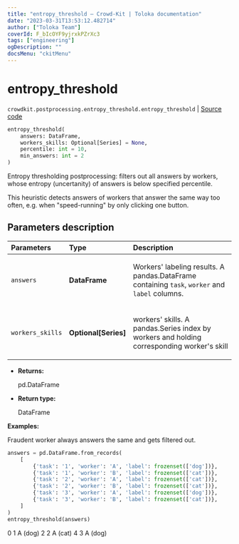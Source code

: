 ```yaml
---
title: "entropy_threshold — Crowd-Kit | Toloka documentation"
date: "2023-03-31T13:53:12.482714"
author: ["Toloka Team"]
coverId: F_bIcOYF9yjrxkPZrXc3
tags: ["engineering"]
ogDescription: ""
docsMenu: "ckitMenu"
---
```


# entropy_threshold

`crowdkit.postprocessing.entropy_threshold.entropy_threshold` | [Source code](https://github.com/Toloka/crowd-kit/blob/v1.2.1/crowdkit/postprocessing/entropy_threshold.py#L13)

```python
entropy_threshold(
    answers: DataFrame,
    workers_skills: Optional[Series] = None,
    percentile: int = 10,
    min_answers: int = 2
)
```

Entropy thresholding postprocessing: filters out all answers by workers, whose entropy (uncertanity) of answers is below specified percentile.

This heuristic detects answers of workers that answer the same way too often, e.g. when "speed-running" by only
clicking one button.

## Parameters description

| Parameters | Type | Description |
| :----------| :----| :-----------|
`answers`|**DataFrame**|<p>Workers' labeling results. A pandas.DataFrame containing `task`, `worker` and `label` columns.</p>
`workers_skills`|**Optional\[Series\]**|<p>workers' skills. A pandas.Series index by workers and holding corresponding worker's skill</p>

* **Returns:**

  pd.DataFrame

* **Return type:**

  DataFrame

**Examples:**

Fraudent worker always answers the same and gets filtered out.

```python
answers = pd.DataFrame.from_records(
    [
        {'task': '1', 'worker': 'A', 'label': frozenset(['dog'])},
        {'task': '1', 'worker': 'B', 'label': frozenset(['cat'])},
        {'task': '2', 'worker': 'A', 'label': frozenset(['cat'])},
        {'task': '2', 'worker': 'B', 'label': frozenset(['cat'])},
        {'task': '3', 'worker': 'A', 'label': frozenset(['dog'])},
        {'task': '3', 'worker': 'B', 'label': frozenset(['cat'])},
    ]
)
entropy_threshold(answers)
```
0    1         A  (dog)
2    2         A  (cat)
4    3         A  (dog)